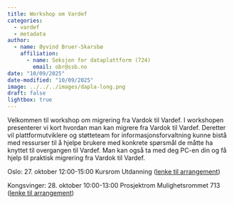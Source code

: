 ```yaml
---
title: Workshop om Vardef
categories:
  - vardef
  - metadata
author:
  - name: Øyvind Bruer-Skarsbø
    affiliation: 
      - name: Seksjon for dataplattform (724)
        email: obr@ssb.no
date: "10/09/2025"
date-modified: "10/09/2025"
image: ../../../images/dapla-long.png
draft: false
lightbox: true
---
```


Velkommen til workshop om migrering fra Vardok til Vardef. I workshopen presenterer vi kort hvordan man kan migrere fra Vardok til Vardef. Deretter vil plattformutviklere og støtteteam for informasjonsforvaltning kunne bistå med ressurser til å hjelpe brukere med konkrete spørsmål de måtte ha knyttet til overgangen til Vardef. Man kan også ta med deg PC-en din og få hjelp til praktisk migrering fra Vardok til Vardef.


Oslo: 27. oktober 12:00-15:00 Kursrom Utdanning ([lenke til arrangement](https://ssbno.sharepoint.com/sites/byraanettet/_layouts/15/Event.aspx?ListGuid=a0801a90-f230-4501-b2bb-a1182a162a94&ItemId=1587))

Kongsvinger: 28. oktober 10:00-13:00 Prosjektrom Mulighetsrommet 713 ([lenke til arrangement](https://ssbno.sharepoint.com/sites/byraanettet/_layouts/15/Event.aspx?ListGuid=a0801a90-f230-4501-b2bb-a1182a162a94&ItemId=1588))